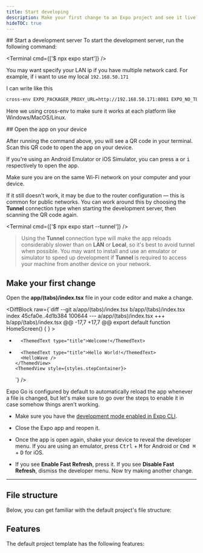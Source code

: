 ```yaml
---
title: Start developing
description: Make your first change to an Expo project and see it live on your device.
hideTOC: true
---
```



<Step label="1">
## Start a development server
To start the development server, run the following command:

<Terminal cmd={['$ npx expo start']} />

You may want specify your LAN ip if you have multiple network card. For example, if i want to use my local `192.168.50.171`

I can write like this

```bash
cross-env EXPO_PACKAGER_PROXY_URL=http://192.168.50.171:8081 EXPO_NO_TELEMETRY=1 expo start
```

Here we using cross-env to make sure it works at each platform like Windows/MacOS/Linux.

</Step>

<Step label="2">
## Open the app on your device

After running the command above, you will see a QR code in your terminal. Scan this QR code to open the app on your device.

If you're using an Android Emulator or iOS Simulator, you can press <kbd>a</kbd> or <kbd>i</kbd> respectively to open the app.

<Collapsible summary="Having problems?">

Make sure you are on the same Wi-Fi network on your computer and your device.

If it still doesn't work, it may be due to the router configuration &mdash; this is common for public networks. You can work around this by choosing the **Tunnel** connection type when starting the development server, then scanning the QR code again.

<Terminal cmd={['$ npx expo start --tunnel']} />

> Using the **Tunnel** connection type will make the app reloads considerably slower than on **LAN** or **Local**, so it's best to avoid tunnel when possible. You may want to install and use an emulator or simulator to speed up development if **Tunnel** is required to access your machine from another device on your network.

</Collapsible>

</Step>

<Step label="3">

## Make your first change

Open the **app/(tabs)/index.tsx** file in your code editor and make a change.

<DiffBlock
  raw={`diff --git a/app/(tabs)/index.tsx b/app/(tabs)/index.tsx
index 45cfa0e..4d1b384 100644
--- a/app/(tabs)/index.tsx
+++ b/app/(tabs)/index.tsx
@@ -17,7 +17,7 @@ export default function HomeScreen() {
      }
    >
      <ThemedView style={styles.titleContainer}>
-       <ThemedText type="title">Welcome!</ThemedText>
+       <ThemedText type="title">Hello World!</ThemedText>
        <HelloWave />
      </ThemedView>
      <ThemedView style={styles.stepContainer}>
  `}
/>

<Collapsible summary="Changes not showing up on your device?">

Expo Go is configured by default to automatically reload the app whenever a file is changed, but let's make sure to go over the steps to enable it in case somehow things aren't working.

- Make sure you have the [development mode enabled in Expo CLI](/workflow/development-mode#development-mode).
- Close the Expo app and reopen it.
- Once the app is open again, shake your device to reveal the developer menu. If you are using an emulator, press <kbd>Ctrl</kbd> + <kbd>M</kbd> for Android or <kbd>Cmd ⌘</kbd> + <kbd>D</kbd> for iOS.
- If you see **Enable Fast Refresh**, press it. If you see **Disable Fast Refresh**, dismiss the developer menu. Now try making another change.

  <ContentSpotlight
    alt="Developer menu in Expo Go app."
    src="/static/images/get-started/developer-menu.png"
    className="max-w-[540px]"
  />

</Collapsible>

</Step>

---

## File structure

Below, you can get familiar with the default project's file structure:

<ProjectStructure />

## Features

The default project template has the following features:

<TemplateFeatures />

